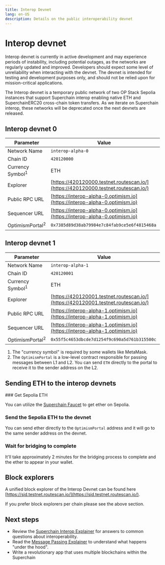 ```yaml
---
title: Interop Devnet 
lang: en-US
description: Details on the public interoperability devnet
---
```



# Interop devnet

<Callout>
  Interop devnet is currently in active development and may experience periods of instability, including potential outages, as the networks are regularly updated and improved. Developers should expect some level of unreliability when interacting with the devnet. The devnet is intended for testing and development purposes only, and should not be relied upon for mission-critical applications.
</Callout>

The Interop devnet is a temporary public network of two OP Stack Sepolia instances that support Superchain interop enabling native ETH and SuperchainERC20 cross-chain token transfers. As we iterate on Superchain interop, these networks will be deprecated once the next devnets are released.

## Interop devnet 0

| Parameter                   | Value                                                                              |
| --------------------------- | ---------------------------------------------------------------------------------- |
| Network Name                | `interop-alpha-0`                                                                  |
| Chain ID                    | `420120000`                                                                        |
| Currency Symbol<sup>1</sup> | ETH                                                                                |
| Explorer                    | [https://420120000.testnet.routescan.io/](https://420120000.testnet.routescan.io/) |
| Public RPC URL              | [https://interop-alpha-0.optimism.io](https://interop-alpha-0.optimism.io)         |
| Sequencer URL               | [https://interop-alpha-0.optimism.io](https://interop-alpha-0.optimism.io)         |
| OptimismPortal<sup>2</sup>  | `0x7385d89d38ab79984e7c84fab9ce5e6f4815468a`                                       |

## Interop devnet 1

| Parameter                   | Value                                                                              |
| --------------------------- | ---------------------------------------------------------------------------------- |
| Network Name                | `interop-alpha-1`                                                                  |
| Chain ID                    | `420120001`                                                                        |
| Currency Symbol<sup>1</sup> | ETH                                                                                |
| Explorer                    | [https://420120001.testnet.routescan.io/](https://420120001.testnet.routescan.io/) |
| Public RPC URL              | [https://interop-alpha-1.optimism.io](https://interop-alpha-1.optimism.io)         |
| Sequencer URL               | [https://interop-alpha-1.optimism.io](https://interop-alpha-1.optimism.io)         |
| OptimismPortal<sup>2</sup>  | `0x55f5c4653dbcde7d1254f9c690a5d761b315500c`                                       |

1.  The "currency symbol" is required by some wallets like MetaMask.
2.  The `OptimismPortal` is a low-level contract responsible for passing messages between L1 and L2. You can send `ETH` directly to the portal to receive it to the sender address on the L2.

## Sending ETH to the interop devnets

<Steps>
  ### Get Sepolia ETH

  You can utilize the [Superchain Faucet](https://console.optimism.io/faucet) to get ether on Sepolia.

  ### Send the Sepolia ETH to the devnet

  You can send ether directly to the `OptimismPortal` address and it will go to the same sender address on the devnet.

  ### Wait for bridging to complete

  It'll take approximately 2 minutes for the bridging process to complete and the ether to appear in your wallet.
</Steps>

## Block explorers 
A unified block explorer of the Interop Devnet can be found here [https://sid.testnet.routescan.io/](https://sid.testnet.routescan.io/). 

If you prefer block explorers per chain please see the above section.

## Next steps

*   Review the [Superchain Interop Explainer](../explainer) for answers to common questions about interoperability.
*   Read the [Message Passing Explainer](../message-passing) to understand what happens "under the hood".
*   Write a revolutionary app that uses multiple blockchains within the Superchain
